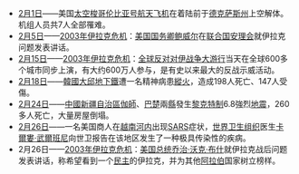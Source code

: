 {{monthInNews|2003|2}}
* [[2月1日|2月1日]]——美国[[太空梭|太空梭]][[哥伦比亚号航天飞机|哥伦比亚号航天飞机]]在着陆前于[[德克萨斯州|德克萨斯州]]上空解体。机组人员共7人全部罹难。
* [[2月5日|2月5日]]——[[2003年伊拉克危机|2003年伊拉克危机]]：[[美国国务卿|美国国务卿]][[鲍威尔|鲍威尔]]在[[联合国安理会|联合国安理会]]就伊拉克问题发表讲话。
* [[2月15日|2月15日]]——[[2003年伊拉克危机|2003年伊拉克危机]]：[[全球反对对伊战争大游行|全球反对对伊战争大游行]]当天在全球600多个城市同步上演，有大约600万人参与，是有史以来最大的反战示威活动。
* [[2月18日|2月18日]]——[[韓國|韓國]][[大邱|大邱]][[地下鐵|地下鐵]]遭一名精神病患[[2003年大邱地鐵縱火案|縱火]]，造成198人死亡、147人受傷。
* [[2月24日|2月24日]]——[[中國|中國]][[新疆自治區|新疆自治區]][[伽師|伽師]]、[[巴楚|巴楚]]兩[[縣|縣]]發生[[黎克特制|黎克特制]]6.8強烈[[地震|地震]]，260多人死亡，大量房屋倒塌。
* [[2月26日|2月26日]]——一名美国商人在[[越南|越南]][[河内|河内]]出现[[SARS|SARS]]症状，[[世界卫生组织|世界卫生组织]]医生[[卡爾婁·武爾班尼|卡爾婁·武爾班尼]]向世卫报告在该地区发生了一种极具传染性的疾病。
* 2月26日——[[2003年伊拉克危机|2003年伊拉克危机]]：[[美国总统|美国总统]][[乔治·沃克·布什|乔治·沃克·布什]]就伊拉克战后问题发表讲话，称希望看到一个[[民主|民主]]的伊拉克，并为其他[[阿拉伯|阿拉伯]]国家树立榜样。

{{各月大事记}}
